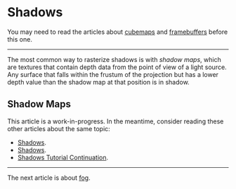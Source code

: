 # Shadows

You may need to read the articles about [cubemaps](/a/webgl/cubemaps) and
[framebuffers](/a/webgl/framebuffers) before this one.

---

The most common way to rasterize shadows is with _shadow maps_, which are textures that contain
depth data from the point of view of a light source. Any surface that falls within the frustum of
the projection but has a lower depth value than the shadow map at that position is in shadow.

## Shadow Maps

This article is a work-in-progress. In the meantime, consider reading these other articles about the same topic:

- [Shadows](https://webgl2fundamentals.org/webgl/lessons/webgl-shadows.html).
- [Shadows](https://xem.github.io/articles/webgl-guide-part-2.html#3b).
- [Shadows Tutorial Continuation](https://github.com/gfxfundamentals/webgl2-fundamentals/issues/99).

---

The next article is about [fog](/a/webgl/fog).
